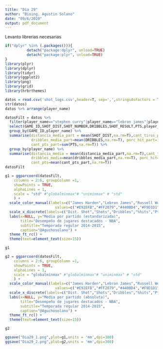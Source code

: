 ```yaml
---
title: "Dia 29"
author: "Bioing. Agustin Solano"
date: "09/6/2020"
output: pdf_document
---
```



Levanto librerias necesarias
```r
if("dplyr" %in% (.packages())){
          detach("package:dplyr", unload=TRUE) 
          detach("package:plyr", unload=TRUE) 
} 
library(plyr)
library(dplyr)
library(tidyr)
library(ggplot2)
library(png)
library(grid)
library(hrbrthemes)
```

```r
datos = read.csv('shot_logs.csv',header=T, sep=',',stringsAsFactors = T)
str(datos)
datos %>% arrange(player_name)
```

```r
datosFilt = datos %>%
  filter(player_name=="stephen curry"|player_name=="lebron james"|player_name=="russell westbrook"|player_name=="james harden") %>%
  select(GAME_ID,SHOT_DIST,SHOT_NUMBER,DRIBBLES,SHOT_RESULT,PTS,player_name) %>%
  group_by(GAME_ID,player_name) %>%
  summarise(distancia_media_part = mean(SHOT_DIST,na.rm=T),cant_tiros_part=max(SHOT_NUMBER,na.rm=T),
            dribbles_media_part=mean(DRIBBLES,na.rm=T), porc_hit_part=100*mean(SHOT_RESULT=="made",na.rm=T),
            cant_pts_part=sum(PTS,na.rm=T)) %>%
  group_by(player_name) %>%
  summarise(distancia_media = mean(distancia_media_part,na.rm=T),cant_tiros=mean(cant_tiros_part,na.rm=T),
            dribbles_media=mean(dribbles_media_part,na.rm=T), porc_hit=mean(porc_hit_part,na.rm=T),
            cant_pts=mean(cant_pts_part,na.rm=T))
datosFilt
```

```r
g1 = ggparcoord(datosFilt,
    columns = 2:6, groupColumn =1,
    showPoints = TRUE, 
    alphaLines = 1,
    scale = "std" #"globalminmax"# "uniminmax" # "std"
    ) +
  scale_color_manual(labels=c("James Harden","Lebron James","Russell Westbrook","Stephen Curry"),
                       values=c("#E92EFB","#FF2079","#440BD4","#F9D1D1"),name=NULL) +
  scale_x_discrete(labels=c("Dist. Shot","Shots","Dribbles","%hits","Pts")) +
  labs(x=NULL, y="Media por partido (estandarizada)",
       title="Desempeño de jugares destacados - NBA",
       subtitle="Temporada regular 2014-2015",
       caption="@Aguchosolano") + 
  theme_ft_rc() +
  theme(text=element_text(size=15))

g1

g2 = ggparcoord(datosFilt,
    columns = 2:6, groupColumn =1,
    showPoints = TRUE, 
    alphaLines = 1,
    scale = "globalminmax" #"globalminmax"# "uniminmax" # "std"
    ) +
  scale_color_manual(labels=c("James Harden","Lebron James","Russell Westbrook","Stephen Curry"),
                       values=c("#E92EFB","#FF2079","#440BD4","#F9D1D1"),name=NULL) +
  scale_x_discrete(labels=c("Dist. Shot","Shots","Dribbles","%hits","Pts")) +
  labs(x=NULL, y="Media por partido (absoluta)",
       title="Desempeño de jugares destacados - NBA",
       subtitle="Temporada regular 2014-2015",
       caption="@Aguchosolano") + 
  theme_ft_rc() +
  theme(text=element_text(size=15))

g2
```



```r
ggsave("Dia29_1.png",plot=g1,units = 'mm',dpi=300)
ggsave("Dia29_2.png",plot=g2,units = 'mm',dpi=300)
```
